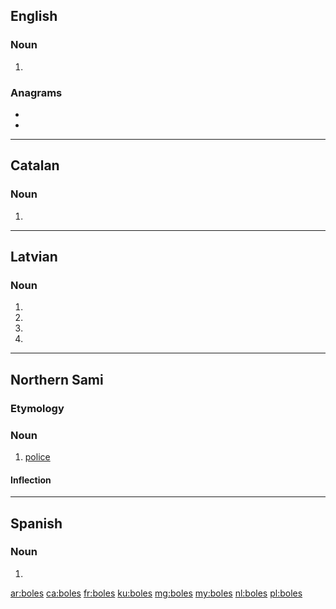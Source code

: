 {{also|bolēs|bóleś}}
==English==

===Noun===
{{head|en|noun plural form}}

# {{plural of|bole|lang=en}}

===Anagrams===
* {{l|en|lesbo}}
* {{l|en|lobes}}

----
==Catalan==

===Noun===
{{head|ca|noun form}}

# {{plural of|bola|lang=ca}}
----
==Latvian==

===Noun===
{{head|lv|noun form|g=f}}

# {{lv-inflection of|bole|gen|s}}
# {{lv-inflection of|bole|nom|p}}
# {{lv-inflection of|bole|voc|p}}
# {{lv-inflection of|bole|acc|p}}

----

==Northern Sami==

===Etymology===
{{rfe|lang=se}}

===Noun===
{{se-noun}}

# [[police]]

====Inflection====
{{se-decl-noun-odd|boles}}

----

==Spanish==

===Noun===
{{head|es|noun plural form}}

# {{plural of|bol|lang=es}}

[[ar:boles]]
[[ca:boles]]
[[fr:boles]]
[[ku:boles]]
[[mg:boles]]
[[my:boles]]
[[nl:boles]]
[[pl:boles]]